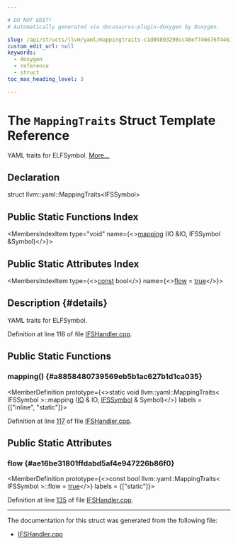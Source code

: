 ```yaml
---

# DO NOT EDIT!
# Automatically generated via docusaurus-plugin-doxygen by Doxygen.

slug: /api/structs/llvm/yaml/mappingtraits-c1d09893298cc48ef746676f4461db29
custom_edit_url: null
keywords:
  - doxygen
  - reference
  - struct
toc_max_heading_level: 3

---
```





# The `MappingTraits` Struct Template Reference

<DoxygenPage pluginConfig={pluginConfig}>

YAML traits for ELFSymbol. <a href="#details">More...</a>

## Declaration

<CodeBlock>struct llvm::yaml::MappingTraits&lt;IFSSymbol&gt;</CodeBlock>

## Public Static Functions Index

<MembersIndex>

<MembersIndexItem
  type="void"
  name={<><a href="#a8858480739569eb5b1ac627b1d1ca035">mapping</a> (IO &amp;IO, IFSSymbol &amp;Symbol)</>}>
</MembersIndexItem>

</MembersIndex>

## Public Static Attributes Index

<MembersIndex>

<MembersIndexItem
  type={<><a href="/docs/api/files/lib/lib/target/lib/target/aarch64/aarch64promoteconstant-cpp/#a90f8350fecae261c25be85d38b451bff">const</a> bool</>}
  name={<><a href="#ae16be31801ffdabd5af4e947226b86f0">flow</a> = <a href="/docs/api/files/lib/lib/analysis/basicaliasanalysis-cpp/#af6d5cafbdfc5313e65d990120021a3ec">true</a></>}>
</MembersIndexItem>

</MembersIndex>

## Description {#details}

YAML traits for ELFSymbol.

Definition at line 116 of file <a href="/docs/api/files/lib/lib/interfacestub/ifshandler-cpp">IFSHandler.cpp</a>.

<SectionDefinition>

## Public Static Functions

### mapping() {#a8858480739569eb5b1ac627b1d1ca035}

<MemberDefinition
  prototype={<>static void llvm::yaml::MappingTraits&lt; IFSSymbol &gt;::mapping (<a href="/docs/api/classes/llvm/yaml/io">IO</a> &amp; IO, <a href="/docs/api/structs/llvm/ifs/ifssymbol">IFSSymbol</a> &amp; Symbol)</>}
  labels = {["inline", "static"]}>

Definition at line <a href="/docs/api/files/lib/lib/interfacestub/ifshandler-cpp/#l00117">117</a> of file <a href="/docs/api/files/lib/lib/interfacestub/ifshandler-cpp">IFSHandler.cpp</a>.
</MemberDefinition>

</SectionDefinition>

<SectionDefinition>

## Public Static Attributes

### flow {#ae16be31801ffdabd5af4e947226b86f0}

<MemberDefinition
  prototype={<>const bool llvm::yaml::MappingTraits&lt; IFSSymbol &gt;::flow = <a href="/docs/api/files/lib/lib/analysis/basicaliasanalysis-cpp/#af6d5cafbdfc5313e65d990120021a3ec">true</a></>}
  labels = {["static"]}>

Definition at line <a href="/docs/api/files/lib/lib/interfacestub/ifshandler-cpp/#l00135">135</a> of file <a href="/docs/api/files/lib/lib/interfacestub/ifshandler-cpp">IFSHandler.cpp</a>.
</MemberDefinition>

</SectionDefinition>

<hr/>

The documentation for this struct was generated from the following file:

<ul>
<li><a href="/docs/api/files/lib/lib/interfacestub/ifshandler-cpp">IFSHandler.cpp</a></li>
</ul>

</DoxygenPage>
